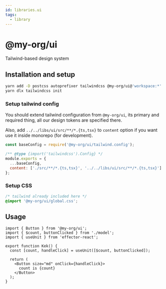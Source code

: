 ```yaml
---
id: libraries.ui
tags:
  - library
---
```


# @my-org/ui

Tailwind-based design system

## Installation and setup

```bash
yarn add -D postcss autoprefixer tailwindcss @my-org/ui@'workspace:*'
yarn dlx tailwindcss init
```

### Setup tailwind config

You should extend tailwind configuration from `@my-org/ui`, its primary and required thing,
all our design tokens are specified there.

Also, add `../../libs/ui/src/**/*.{ts,tsx}` to `content` option if you want use it inside monorepo (for development).

```javascript title="tailwind.config.js"
const baseConfig = require('@my-org/ui/tailwind.config');

/** @type {import('tailwindcss').Config} */
module.exports = {
  ...baseConfig,
  content: ['./src/**/*.{ts,tsx}', '../../libs/ui/src/**/*.{ts,tsx}']
};
```

### Setup CSS

```css
/* tailwind already included here */
@import '@my-org/ui/global.css';
```

## Usage

```tsx title="features/kek/ui.tsx"
import { Button } from '@my-org/ui';
import { $count, buttonClicked } from './model';
import { useUnit } from 'effector-react';

export function Kek() {
  const [count, handleClick] = useUnit([$count, buttonClicked]);

  return (
    <Button size="md" onClick={handleClick}>
      count is {count}
    </Button>
  );
}
```
